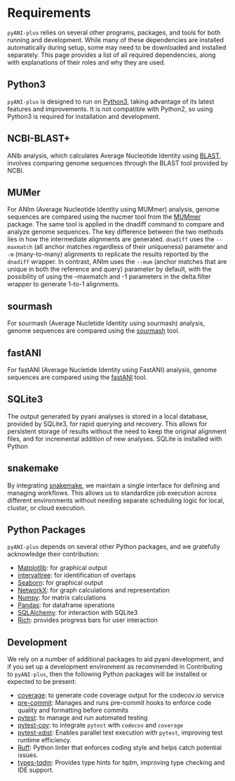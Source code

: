 # Requirements {.unnumbered}

`pyANI-plus` relies on several other programs, packages, and tools for both running and development. While many of these dependencies are installed automatically during setup, some may need to be downloaded and installed separately. This page provides a list of all required dependencies, along with explanations of their roles and why they are used.

## Python3
`pyANI-plus` is designed to run on [Python3](https://www.python.org/), taking advantage of its latest features and improvements. It is not compatible with Python2, so using Python3 is required for installation and development.

## NCBI-BLAST+
ANIb analysis, which calculates Average Nucleotide Identity using [BLAST](https://blast.ncbi.nlm.nih.gov/doc/blast-help/downloadblastdata.html#downloadblastdata), involves comparing genome sequences through the BLAST tool provided by NCBI. 


## MUMer
For ANIm (Average Nucleotide Identity using MUMmer) analysis, genome sequences are compared using the nucmer tool from the [MUMmer](https://mummer.sourceforge.net/) package. The same tool is applied in the dnadiff command to compare and analyze genome sequences. The key difference between the two methods lies in how the intermediate alignments are generated. `dnadiff` uses the `--maxmatch` (all anchor matches regardless of their uniqueness) parameter and `-m` (many-to-many) alignments to replicate the results reported by the `dnadiff` wrapper. In contrast, ANIm uses the `--mum` (anchor matches that are unique in both the reference and query) parameter by default, with the possibility of using the --maxmatch and -1 parameters in the delta.filter wrapper to generate 1-to-1 alignments.

## sourmash
For sourmash (Average Nucletide Identity using sourmash) analysis, genome sequences are compared using the [sourmash](https://sourmash.readthedocs.io/en/latest/) tool. 

## fastANI
For fastANI (Average Nucletide Identity using FastANI) analysis, genome sequences are compared using the [fastANI](https://github.com/ParBLiSS/FastANI) tool. 

## SQLite3
The output generated by pyani analyses is stored in a local database, provided by SQLite3, for rapid querying and recovery. This allows for persistent storage of results without the need to keep the original alignment files, and for incremental addition of new analyses. SQLite is installed with Python

## snakemake
By integrating [snakemake](https://snakemake.readthedocs.io/en/stable/), we maintain a single interface for defining and managing workflows. This allows us to standardize job execution across different environments without needing separate scheduling logic for local, cluster, or cloud execution.

## Python Packages
`pyANI-plus` depends on several other Python packages, and we gratefully acknowledge their contribution:

- [Matplotlib](https://matplotlib.org/): for graphical output
- [intervaltree](https://github.com/chaimleib/intervaltree): for identification of overlaps
- [Seaborn](https://seaborn.pydata.org/index.html): for graphical output
- [NetworkX](https://networkx.org/): for graph calculations and representation
- [Numpy](https://numpy.org/): for matrix calculations
- [Pandas](https://pandas.pydata.org/): for dataframe operations
- [SQLAlchemy](https://www.sqlalchemy.org/): for interaction with SQLite3
- [Rich](https://rich.readthedocs.io/en/stable/introduction.html): provides progress bars for user interaction

## Development
We rely on a number of additional packages to aid pyani development, and if you set up a development environment as recommended in Contributing to `pyANI-plus`, then the following Python packages will be installed or expected to be present:

- [coverage](https://pypi.org/project/coverage/): to generate code coverage output for the codecov.io service
- [pre-commit](https://pre-commit.com/): Manages and runs pre-commit hooks to enforce code quality and formatting before commits
- [pytest](https://pytest.org/en/latest/): to manage and run automated testing
- [pytest-cov](https://pypi.org/project/pytest-cov/): to integrate `pytest` with `codecov` and `coverage`
- [pytest-xdist](https://pypi.org/project/pytest-xdist/): Enables parallel test execution with `pytest`, improving test runtime efficiency.
- [Ruff](https://docs.astral.sh/ruff/): Python linter that enforces coding style and helps catch potential issues.
- [types-tqdm](https://pypi.org/project/types-tqdm/): Provides type hints for tqdm, improving type checking and IDE support.

